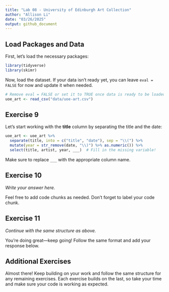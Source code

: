 ```yaml
---
title: "Lab 08 - University of Edinburgh Art Collection"
author: "Allison Li"
date: "03/26/2025"
output: github_document
---
```


## Load Packages and Data  

First, let's load the necessary packages:  

```r
library(tidyverse) 
library(skimr)
```

Now, load the dataset. If your data isn't ready yet, you can leave `eval = FALSE` for now and update it when needed.  


```r
# Remove eval = FALSE or set it to TRUE once data is ready to be loaded
uoe_art <- read_csv("data/uoe-art.csv")
```

## Exercise 9

Let's start working with the **title** column by separating the title and the date:  

```r
uoe_art <- uoe_art %>%
  separate(title, into = c("title", "date"), sep = "\\(") %>%
  mutate(year = str_remove(date, "\\)") %>% as.numeric()) %>%
  select(title, artist, year, ___)  # Fill in the missing variable!
```

Make sure to replace `___` with the appropriate column name.  


## Exercise 10  

*Write your answer here.*  

Feel free to add code chunks as needed. Don't forget to label your code chunk.


## Exercise 11  


*Continue with the same structure as above.*

You're doing great—keep going! Follow the same format and add your response below.  


## Additional Exercises  

Almost there! Keep building on your work and follow the same structure for any remaining exercises. Each exercise builds on the last, so take your time and make sure your code is working as expected.  
